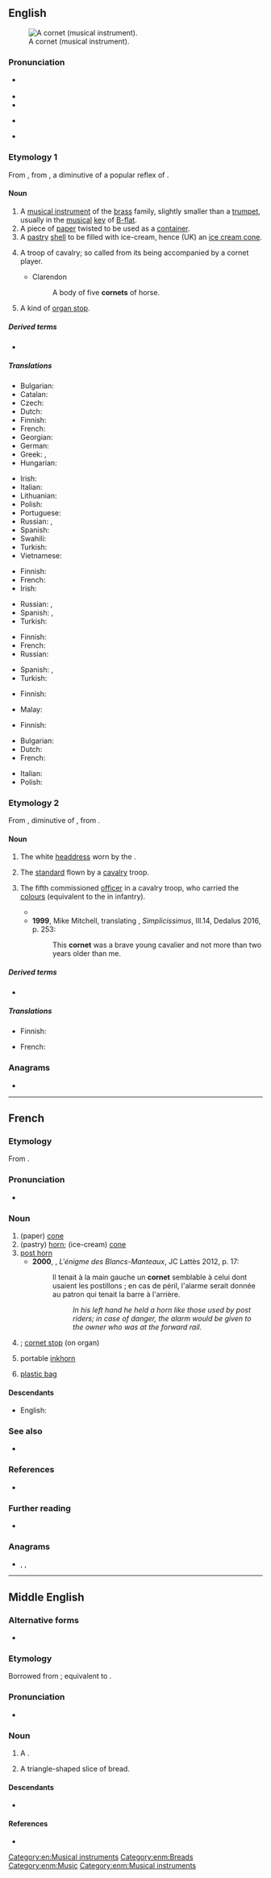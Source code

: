 ==English==
{{wikipedia}}
[[Image:Cornet2.png|thumb|A cornet (musical instrument).]]

===Pronunciation===
* {{a|US}} {{IPA|/kɔɹˈnɛt/|lang=en}}
* {{audio|en-us-cornet.ogg|Audio (US)|lang=en}}
* {{rhymes|ɛt|lang=en}}
* {{a|UK}} {{IPA|/ˈkɔːnɪt/|lang=en}}
* {{rhymes|ɔː(ɹ)nɪt|lang=en}}
{{rfap|UK|lang=en}}

===Etymology 1===
From {{inh|en|enm|cornet}}, from {{der|en|fro|cornet}}, a diminutive of a popular reflex of {{etyl|la|en}} {{m|la|cornū||horn}}.

====Noun====
{{en-noun}}

# A [[musical instrument]] of the [[brass]] family, slightly smaller than a [[trumpet]], usually in the [[musical]] [[key]] of [[B-flat]].
# A piece of [[paper]] twisted to be used as a [[container]].
# A [[pastry]] [[shell]] to be filled with ice-cream, hence (UK) an [[ice cream cone]].
# {{lb|en|obsolete}} A troop of cavalry; so called from its being accompanied by a cornet player.
#* Clarendon
#*: A body of five '''cornets''' of horse.
# A kind of [[organ stop]].

=====Derived terms=====
* {{l|en|cornetist}}

=====Translations=====
{{trans-top|musical instrument}}
* Bulgarian: {{t|bg|корнет|m}}
* Catalan: {{t+|ca|corneta|f}}
* Czech: {{t+|cs|kornet|m}}
* Dutch: {{t+|nl|kornet}}
* Finnish: {{t+|fi|kornetti}}
* French: {{t+|fr|cornet|m}}
* Georgian: {{t|ka|სიმინდი}}
* German: {{t+|de|Kornett|n}}
* Greek: {{t+|el|κορνέτα|f}}, {{t+|el|κορνέτο|n}}
* Hungarian: {{t+|hu|kornett}}
{{trans-mid}}
* Irish: {{t|ga|coirnéad|m}}
* Italian: {{t+|it|cornetta|f}}
* Lithuanian: {{t|lt|kornetas|m}}
* Polish: {{t+|pl|kornet|m}}
* Portuguese: {{t+|pt|corneta|f}}
* Russian: {{t+|ru|корне́т|m}}, {{t+|ru|корне́т-а-писто́н|m}}
* Spanish: {{t|es|corneta|f}}
* Swahili: {{t|sw|tarumbeta ndogo}}
* Turkish: {{t+|tr|kornet}}
* Vietnamese: {{t|vi|kèn coonê}}
{{trans-bottom}}

{{trans-top|piece of paper twisted to make a container}}
* Finnish: {{t+|fi|tuutti}}
* French: {{t+|fr|cornet|m}}
* Irish: {{t|ga|coirceog pháipéir|f}}
{{trans-mid}}
* Russian: {{t+|ru|кулёк|m}}, {{t+|ru|фу́нтик|m}}
* Spanish: {{t+|es|cartucho|m}}, {{t+|es|cucurucho|m}}
* Turkish: {{t+|tr|külah}}
{{trans-bottom}}

{{trans-top|pastry shell to be filled with ice-cream}}
* Finnish: {{t+|fi|tötterö}}
* French: {{t+|fr|cornet|m}}
* Russian: {{t+|ru|рожо́к|m}}
{{trans-mid}}
* Spanish: {{t+|es|cono|m}}, {{t+|es|cucurucho|m}}
* Turkish: {{t+|tr|külah}}
{{trans-bottom}}

{{trans-top|troop of cavalry}}
* Finnish: {{t+|fi|kornetti}}
{{trans-mid}}
* Malay: {{t|ms|kornet}}
{{trans-bottom}}

{{trans-top|kind of organ stop}}
* Finnish: {{t+|fi|kornetti}}
{{trans-mid}}
{{trans-bottom}}

{{checktrans-top}}
* Bulgarian: {{t|bg|фунийка|f}} <!-- was under "cone" -->
* Dutch: {{t+|nl|kornet}} <!-- was under "cone" -->
* French: {{t+|fr|cornet|m}} <!-- was under "cone" -->
{{trans-mid}}
* Italian: {{t|it|cono di cialda|m}} <!-- was under "cone" -->
* Polish: {{t+|pl|kornet|m}} <!-- was under "cone" -->
{{trans-bottom}}

===Etymology 2===
From {{etyl|frm|en}} {{m|frm|cornette}}, diminutive of {{m|frm|corne}}, from {{etyl|la|en}} {{m|la|cornua||horns}}.

====Noun====
{{en-noun}}

# The white [[headdress]] worn by the {{w|Sisters of Charity}}.
# {{lb|en|obsolete}} The [[standard]] flown by a [[cavalry]] troop.
# {{lb|en|historical}} The fifth commissioned [[officer]] in a cavalry troop, who carried the [[colours]] (equivalent to the {{m|en|ensign}} in infantry).
#*{{quote-book|year=1972|author={{w|Christopher Hill (historian)|Christopher Hill}}|title=The World Turned Upside Down|publisher=Folio Society|year_published=2016|page=45
|passage=No general would have sent a mere '''cornet''' in command of five hundred horse: Fairfax despatched a colonel to take charge as soon as he heard what had happened.}}
#*'''1999''', Mike Mitchell, translating {{w|HJC von Grimmelshausen}}, ''Simplicissimus'', III.14, Dedalus 2016, p. 253:
#*:This '''cornet''' {{transterm|Cornet|lang=de}} was a brave young cavalier and not more than two years older than me.

=====Derived terms=====
* {{l|en|cornetcy}}

=====Translations=====
{{trans-top|military officer}}
* Finnish: {{t+|fi|kornetti}}
{{trans-mid}}
* French: {{t+|fr|cornette|m}}
{{trans-bottom}}

===Anagrams===
* {{anagrams|en|a=cenort|Cotner|centro-|corten|creton|cronet|retcon}}

[[Category:en:Musical instruments]]

----

==French==

===Etymology===
From {{suffix|corne|et|lang=fr}}.

===Pronunciation===
* {{fr-IPA}}

===Noun===
{{fr-noun|m}}

# (paper) [[cone]]
# (pastry) [[horn]]; (ice-cream) [[cone]]
# [[post horn]]
#* '''2000''', {{w|Jean-François Parot}}, ''L'énigme des Blancs-Manteaux'', JC Lattès 2012, p. 17:
#*: Il tenait à la main gauche un '''cornet''' semblable à celui dont usaient les postillons ; en cas de péril, l'alarme serait donnée au patron qui tenait la barre à l'arrière.
#*:: ''In his left hand he held a horn like those used by post riders; in case of danger, the alarm would be given to the owner who was at the forward rail.''
# {{lb|fr|musical instruments}} {{l|en|cornet}}; [[cornet stop]] (on organ)
# portable [[inkhorn]]
# {{lb|fr|Switzerland}} [[plastic bag]]

====Descendants====
* English: {{l|en|cornet}}

===See also===
* {{l|fr|cornette}}

===References===
* {{R:NPLarousse}}

===Further reading===
* {{R:TLFi}}

===Anagrams===
* {{l|fr|conter}}, {{l|fr|contre}}, {{l|fr|contré}}

----

==Middle English==

===Alternative forms===
* {{alter|enm|cornette}}

===Etymology===
Borrowed from {{bor|enm|fro|cornet}}; equivalent to {{af|enm|corne|-et|t1=callus}}.

===Pronunciation===
* {{IPA|lang=enm|/ˈkɔrnət/}}

===Noun===
{{enm-noun|pl=cornettes}}

# A {{l|en|cornet}} {{gloss|musical instrument}}.
# {{lb|enm|rare}} A triangle-shaped slice of bread.

====Descendants====
* {{desc|en|cornet}}

====References====
* {{R:MED Online|entry=cornet (n.)|id=MED9774 |accessdate=2018-07-08}}

[[Category:enm:Breads]]
[[Category:enm:Music]]
[[Category:enm:Musical instruments]]
